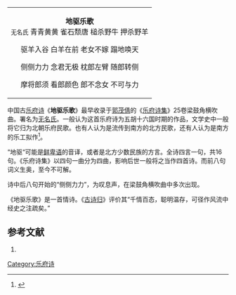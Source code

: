 {| class="toccolours" style="float: right; margin-left: 0em; margin-right: 1em; font-size: 85%; background:#c6dbf7; color:black; width:20em; max-width: 40%;" cellspacing="1"
| style="text-align: left;" |<div style="text-align: center;">
'''地驱乐歌'''
<br>
<small>无名氏</small>
<poem>
青青黄黄  雀石颓唐
槌杀野牛  押杀野羊

驱羊入谷  白羊在前
老女不嫁  蹋地唤天

侧侧力力  念君无极
枕郎左臂  随郎转侧

摩将郎须  看郎颜色
郎不念女  不可与力
</poem>
</div>
|}
中国古[[乐府诗|乐府诗]]《'''地驱乐歌'''》最早收录于[[郭茂倩|郭茂倩]]的《[[乐府诗集|乐府诗集]]》25卷梁鼓角横吹曲。署名为[[无名氏|无名氏]]。一般认为这首乐府诗为五胡十六国时期的作品，文学史中一般将它归为北朝乐府民歌。也有人认为是流传到南方的北方民歌，还有人认为是南方的乐工拟作<ref>{{cite book|author=曹道衡|title=中古文学史论文集|year=2002|publisher=中华书局|chapter=关于北朝乐府民歌}}</ref>。

“地驱“可能是[[鲜卑语|鲜卑语]]的音译，或者是北方少数民族的方言。全诗四言一句，共16句。《乐府诗集》以四句一曲分为四曲，影响后世一般将之当作四首诗。而前八句词义生奥，至今不可解。

诗中后八句开始的“侧侧力力”，为叹息声，在梁鼓角横吹曲中多次出现。

《地驱乐歌》是一首情诗。《[[古诗归|古诗归]]》评价其“千情百态，聪明温存，可径作风流中经史之注疏矣。”

==参考文献==
<div class="references-small">
<references></references>
</div>
# {{cite journal|author=江弱水|title=风流经史：读梁鼓角横吹曲《地驱乐歌》|journal=读书|date=2010-07|issue=7|pages=127-134}}

{{wikisource}}
[[Category:乐府诗|Category:乐府诗]]